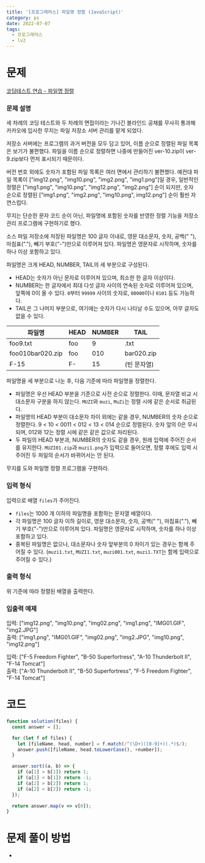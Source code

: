 ```yaml
---
title: '[프로그래머스] 파일명 정렬 (JavaScript)'
category: ps
date: 2022-07-07
tags:
  - 프로그래머스
  - lv2
---
```


# 문제

[코딩테스트 연습 - 파일명 정렬](https://school.programmers.co.kr/learn/courses/30/lessons/17686)

### 문제 설명

세 차례의 코딩 테스트와 두 차례의 면접이라는 기나긴 블라인드 공채를 무사히 통과해 카카오에 입사한 무지는 파일 저장소 서버 관리를 맡게 되었다.

저장소 서버에는 프로그램의 과거 버전을 모두 담고 있어, 이름 순으로 정렬된 파일 목록은 보기가 불편했다. 파일을 이름 순으로 정렬하면 나중에 만들어진 ver-10.zip이 ver-9.zip보다 먼저 표시되기 때문이다.

버전 번호 외에도 숫자가 포함된 파일 목록은 여러 면에서 관리하기 불편했다. 예컨대 파일 목록이 ["img12.png", "img10.png", "img2.png", "img1.png"]일 경우, 일반적인 정렬은 ["img1.png", "img10.png", "img12.png", "img2.png"] 순이 되지만, 숫자 순으로 정렬된 ["img1.png", "img2.png", "img10.png", img12.png"] 순이 훨씬 자연스럽다.

무지는 단순한 문자 코드 순이 아닌, 파일명에 포함된 숫자를 반영한 정렬 기능을 저장소 관리 프로그램에 구현하기로 했다.

소스 파일 저장소에 저장된 파일명은 100 글자 이내로, 영문 대소문자, 숫자, 공백(" "), 마침표("."), 빼기 부호("-")만으로 이루어져 있다. 파일명은 영문자로 시작하며, 숫자를 하나 이상 포함하고 있다.

파일명은 크게 HEAD, NUMBER, TAIL의 세 부분으로 구성된다.

- HEAD는 숫자가 아닌 문자로 이루어져 있으며, 최소한 한 글자 이상이다.
- NUMBER는 한 글자에서 최대 다섯 글자 사이의 연속된 숫자로 이루어져 있으며, 앞쪽에 0이 올 수 있다. `0`부터 `99999` 사이의 숫자로, `00000`이나 `0101` 등도 가능하다.
- TAIL은 그 나머지 부분으로, 여기에는 숫자가 다시 나타날 수도 있으며, 아무 글자도 없을 수 있다.

| 파일명           | HEAD | NUMBER | TAIL        |
| ---------------- | ---- | ------ | ----------- |
| foo9.txt         | foo  | 9      | .txt        |
| foo010bar020.zip | foo  | 010    | bar020.zip  |
| F-15             | F-   | 15     | (빈 문자열) |

파일명을 세 부분으로 나눈 후, 다음 기준에 따라 파일명을 정렬한다.

- 파일명은 우선 HEAD 부분을 기준으로 사전 순으로 정렬한다. 이때, 문자열 비교 시 대소문자 구분을 하지 않는다. `MUZI`와 `muzi`, `MuZi`는 정렬 시에 같은 순서로 취급된다.
- 파일명의 HEAD 부분이 대소문자 차이 외에는 같을 경우, NUMBER의 숫자 순으로 정렬한다. 9 < 10 < 0011 < 012 < 13 < 014 순으로 정렬된다. 숫자 앞의 0은 무시되며, 012와 12는 정렬 시에 같은 같은 값으로 처리된다.
- 두 파일의 HEAD 부분과, NUMBER의 숫자도 같을 경우, 원래 입력에 주어진 순서를 유지한다. `MUZI01.zip`과 `muzi1.png`가 입력으로 들어오면, 정렬 후에도 입력 시 주어진 두 파일의 순서가 바뀌어서는 안 된다.

무지를 도와 파일명 정렬 프로그램을 구현하라.

### 입력 형식

입력으로 배열 `files`가 주어진다.

- `files`는 1000 개 이하의 파일명을 포함하는 문자열 배열이다.
- 각 파일명은 100 글자 이하 길이로, 영문 대소문자, 숫자, 공백(" "), 마침표("."), 빼기 부호("-")만으로 이루어져 있다. 파일명은 영문자로 시작하며, 숫자를 하나 이상 포함하고 있다.
- 중복된 파일명은 없으나, 대소문자나 숫자 앞부분의 0 차이가 있는 경우는 함께 주어질 수 있다. (`muzi1.txt`, `MUZI1.txt`, `muzi001.txt`, `muzi1.TXT`는 함께 입력으로 주어질 수 있다.)

### 출력 형식

위 기준에 따라 정렬된 배열을 출력한다.

### 입출력 예제

입력: ["img12.png", "img10.png", "img02.png", "img1.png", "IMG01.GIF", "img2.JPG"] <br/>
출력: ["img1.png", "IMG01.GIF", "img02.png", "img2.JPG", "img10.png", "img12.png"]

입력: ["F-5 Freedom Fighter", "B-50 Superfortress", "A-10 Thunderbolt II", "F-14 Tomcat"]<br/>
출력: ["A-10 Thunderbolt II", "B-50 Superfortress", "F-5 Freedom Fighter", "F-14 Tomcat"]

# 코드

```jsx
function solution(files) {
  const answer = [];

  for (let f of files) {
    let [fileName, head, number] = f.match(/^(\D+)([0-9]+)(.*)$/);
    answer.push([fileName, head.toLowerCase(), +number]);
  }

  answer.sort((a, b) => {
    if (a[1] > b[1]) return 1;
    if (a[1] < b[1]) return -1;
    if (a[2] > b[2]) return 1;
    if (a[2] < b[2]) return -1;
  });

  return answer.map(v => v[0]);
}
```

# 문제 풀이 방법

-
